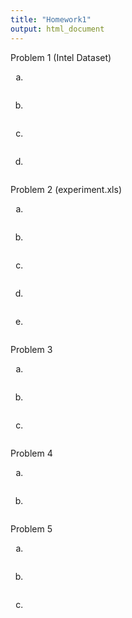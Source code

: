 ```yaml
---
title: "Homework1"
output: html_document
---
```

Problem 1 (Intel Dataset)

a. 

```r

```


b.

```r

```


c.

```r

```


d.

```r

```


Problem 2 (experiment.xls)

a.

```r

```


b.


```r

```


c.

```r

```


d.

```r

```


e. 

```r

```



Problem 3

a.

```r

```


b.

```r

```


c.

```r

```


Problem 4 

a. 

```r

```


b.

```r

```


Problem 5

a.

```r

```


b.

```r

```


c.

```r

```

